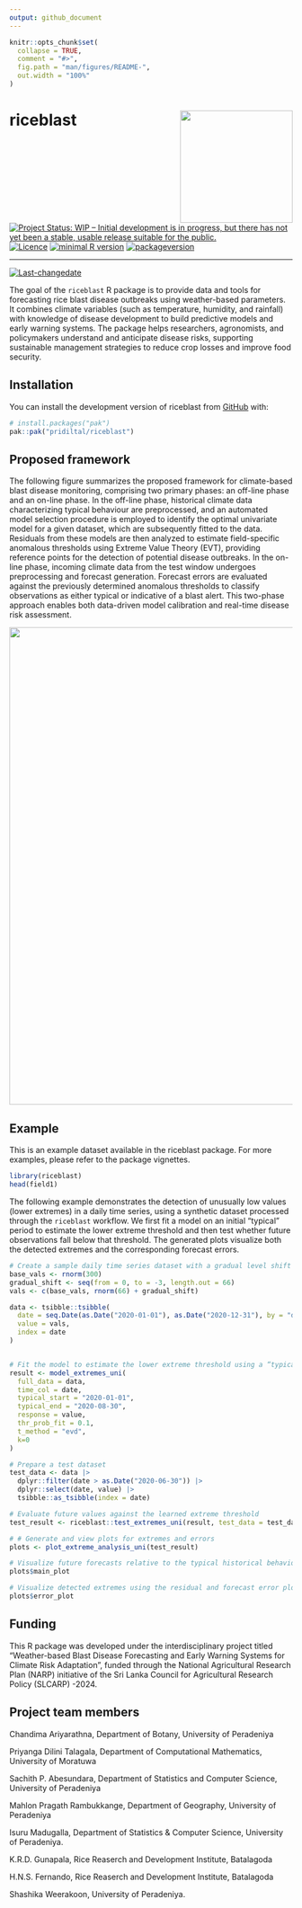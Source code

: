 ```yaml
---
output: github_document
---
```


<!-- README.md is generated from README.Rmd. Please edit that file -->

```r
knitr::opts_chunk$set(
  collapse = TRUE,
  comment = "#>",
  fig.path = "man/figures/README-",
  out.width = "100%"
)
```

# riceblast <img src="man/figures/logo.png" align="right" height="200" width="200" />

[![Project Status: WIP – Initial development is in progress, but there has not yet been a stable, usable release suitable for the public.](https://www.repostatus.org/badges/latest/wip.svg)](https://www.repostatus.org/#wip)
[![Licence](https://img.shields.io/badge/licence-GPL--3-blue.svg)](https://www.gnu.org/licenses/old-licenses/gpl-3.0.html)
[![minimal R version](https://img.shields.io/badge/R%3E%3D-4.1.0-6666ff.svg)](https://cran.r-project.org/)
[![packageversion](https://img.shields.io/badge/Package%20version-0.1.0-orange.svg?style=flat-square)](commits/master)
 
---
 
[![Last-changedate](https://img.shields.io/badge/last%20change-`r gsub('-', '--', Sys.Date())`-yellowgreen.svg)](/commits/master)


The goal of the `riceblast` R package is to provide data and tools for forecasting
rice blast disease outbreaks using weather-based parameters. It combines
climate variables (such as temperature, humidity, and rainfall) with
knowledge of disease development to build predictive models and early
warning systems. The package helps researchers, agronomists, and
policymakers understand and anticipate disease risks, supporting
sustainable management strategies to reduce crop losses and improve food
security.

## Installation

You can install the development version of riceblast from [GitHub](https://github.com/pridiltal/riceblast) with:

``` r
# install.packages("pak")
pak::pak("pridiltal/riceblast")
```

## Proposed framework

The following figure summarizes the proposed framework for climate-based blast disease monitoring, comprising two primary phases: an off-line phase and an on-line phase. In the off-line phase, historical climate data characterizing typical behaviour are preprocessed, and an automated model selection procedure is employed to identify the optimal univariate model for a given dataset, which are subsequently fitted to the data. Residuals from these models are then analyzed to estimate field-specific anomalous thresholds using Extreme Value Theory (EVT), providing reference points for the detection of potential disease outbreaks. In the on-line phase, incoming climate data from the test window undergoes preprocessing and forecast generation. Forecast errors are evaluated against the previously determined anomalous thresholds to classify observations as either typical or indicative of a blast alert. This two-phase approach enables both data-driven model calibration and real-time disease risk assessment.

<img src="man/figures/framework.png" width="850"/>

## Example


This is an example dataset available in the riceblast package. For more examples, please refer to the package vignettes.


```r
library(riceblast)
head(field1)
```


The following example demonstrates the detection of unusually low values (lower extremes) in a daily time series, using a synthetic dataset processed through the `riceblast` workflow. We first fit a model on an initial “typical” period to estimate the lower extreme threshold and then test whether future observations fall below that threshold. The generated plots visualize both the detected extremes and the corresponding forecast errors.

```r
# Create a sample daily time series dataset with a gradual level shift
base_vals <- rnorm(300)
gradual_shift <- seq(from = 0, to = -3, length.out = 66)
vals <- c(base_vals, rnorm(66) + gradual_shift)

data <- tsibble::tsibble(
  date = seq.Date(as.Date("2020-01-01"), as.Date("2020-12-31"), by = "day"),
  value = vals,
  index = date
)


# Fit the model to estimate the lower extreme threshold using a “typical” period
result <- model_extremes_uni(
  full_data = data,
  time_col = date,
  typical_start = "2020-01-01",
  typical_end = "2020-08-30",
  response = value,
  thr_prob_fit = 0.1,
  t_method = "evd",
  k=0
)

# Prepare a test dataset
test_data <- data |>
  dplyr::filter(date > as.Date("2020-06-30")) |>
  dplyr::select(date, value) |>
  tsibble::as_tsibble(index = date)

# Evaluate future values against the learned extreme threshold
test_result <- riceblast::test_extremes_uni(result, test_data = test_data, h = 200)

# # Generate and view plots for extremes and errors
plots <- plot_extreme_analysis_uni(test_result)

# Visualize future forecasts relative to the typical historical behaviour
plots$main_plot

# Visualize detected extremes using the residual and forecast error plots
plots$error_plot
```


## Funding

This R package was developed under the interdisciplinary project titled “Weather-based Blast Disease Forecasting and Early Warning Systems for Climate Risk Adaptation”, funded through the National Agricultural Research Plan (NARP) initiative of the Sri Lanka Council for Agricultural Research Policy (SLCARP) -2024.

## Project team members

Chandima Ariyarathna, Department of Botany, University of Peradeniya

Priyanga Dilini Talagala, Department of Computational Mathematics, University of Moratuwa

Sachith P. Abesundara, Department of Statistics and Computer Science, University of Peradeniya

Mahlon Pragath Rambukkange, Department of Geography, University of Peradeniya

Isuru Madugalla, Department of Statistics & Computer Science, University of Peradeniya.

K.R.D. Gunapala, Rice Reaserch and Development Institute, Batalagoda

H.N.S. Fernando, Rice Reaserch and Development Institute, Batalagoda

Shashika Weerakoon, University of Peradeniya.
